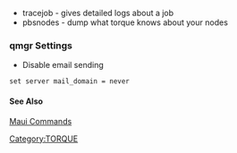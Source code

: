 * tracejob - gives detailed logs about a job
* pbsnodes - dump what torque knows about your nodes

=== qmgr Settings ===
* Disable email sending
 set server mail_domain = never

==== See Also ====
[[Maui Commands]]

[[Category:TORQUE]]